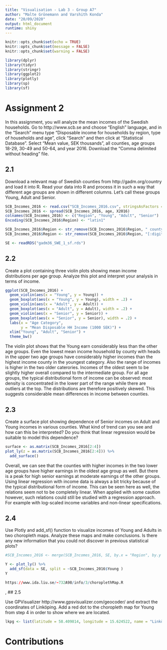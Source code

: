 ```yaml
---
title: "Visualisation - Lab 3 - Group A7"
author: "Malte Grönemann and Varshith Konda"
date: "20/09/2020"
output: html_document
runtime: shiny
---
```


```r
knitr::opts_chunk$set(echo = TRUE)
knitr::opts_chunk$set(message = FALSE)
knitr::opts_chunk$set(warning = FALSE)

library(dplyr)
library(tidyr)
library(stringr)
library(ggplot2)
library(plotly)
library(sp)
library(sf)
```

# Assignment 2

In this assignment, you will analyze the mean incomes of the Swedish households. Go to
http://www.scb.se and choose “English” language, and in the “Search” menu type “Disposable
income for households by region, type of households and age”, click “Search” and then click at
“Statistical Database”. Select “Mean value, SEK thousands”, all counties, age groups 18-29, 30-49 and
50-64, and year 2016. Download the “Comma delimited without heading” file.

## 2.1

Download a relevant map of Swedish counties from http://gadm.org/country and load it into
R. Read your data into R and process it in such a way that different age groups are shown in
different columns. Let’s call these groups Young, Adult and Senior.

```r
SCB_Incomes_2016 <- read.csv("SCB_Incomes_2016.csv", stringsAsFactors = FALSE)
SCB_Incomes_2016 <- spread(SCB_Incomes_2016, age, X2016)
colnames(SCB_Incomes_2016) <- c("Region", "Young", "Adult", "Senior")
Encoding(SCB_Incomes_2016$Region) <- "latin1"

SCB_Incomes_2016$Region <- str_remove(SCB_Incomes_2016$Region, " county")
SCB_Incomes_2016$Region <- str_remove(SCB_Incomes_2016$Region, "[:digit:][:digit:] ")

SE <- readRDS("gadm36_SWE_1_sf.rds")
```

## 2.2

Create a plot containing three violin plots showing mean income distributions per age group.
Analyze this plot and interpret your analysis in terms of income.

```r
ggplot(SCB_Incomes_2016) +
  geom_violin(aes(x = "Young", y = Young)) +
  geom_boxplot(aes(x = "Young", y = Young), width = .2) +
  geom_violin(aes(x = "Adult", y = Adult)) +
  geom_boxplot(aes(x = "Adult", y = Adult), width = .2) +
  geom_violin(aes(x = "Senior", y = Senior)) +
  geom_boxplot(aes(x = "Senior", y = Senior), width = .2) +
  labs(x = "Age Category",
       y = "Mean Disposable HH Income (1000 SEK)") +
  xlim("Young", "Adult", "Senior") +
  theme_bw()
```

The violin plot shows that the Young earn considerably less than the other age groups. Even the lowest mean income household by county with heads in the upper two age groups have considerably higher incomes than the highest income county in the youngest category. Also the range of incomes is higher in the two older caterories. Incomes of the oldest seem to be slightly higher overall compared to the intermediate group. For all age groups, the typical distributional form of income can be observed: most density is concentrated in the lower part of the range while there are outliers at the top. The distributions are therefore positively skewed. This suggests considerable mean differences in income between counties.

## 2.3

Create a surface plot showing dependence of Senior incomes on Adult and Young incomes in
various counties. What kind of trend can you see and how can this be interpreted? Do you
think that linear regression would be suitable to model this dependence?

```r
surface <- as.matrix(SCB_Incomes_2016[2:4])
plot_ly(z = as.matrix(SCB_Incomes_2016[2:4])) %>%
  add_surface()
```

Overall, we can see that the counties with higher incomes in the two lower age groups have higher earnings in the oldest age group as well. But there is a peak for high senior earnings at moderate earnings of the other groups. Using linear regression with income data is always a bit tricky because of the typical distributional form of income. This can be seen here as well, the relations seem not to be completely linear. When applied with some caution however, such relations could still be studied with a regression approach. For example with log-scaled income variables and non-linear specifications. 

## 2.4

Use Plotly and add_sf() function to visualize incomes of Young and Adults in two choropleth
maps. Analyze these maps and make conclusions. Is there any new information that you
could not discover in previous statistical plots?

```r
#SCB_Incomes_2016 <- merge(SCB_Incomes_2016, SE, by.x = "Region", by.y = "NAME_1")

Y <- plot_ly() %>%
  add_sf(data = SE, split = ~SCB_Incomes_2016$Young )
Y

https://www.ida.liu.se/~732A98/info/3/choroplethMap.R

```
,
## 2.5

Use GPVisualizer http://www.gpsvisualizer.com/geocoder/ and extract the coordinates of
Linköping. Add a red dot to the choropleth map for Young from step 4 in order to show
where we are located.

```r
lkpg <- list(latitude = 58.409814, longitude = 15.624522, name = "Linköping")

```

# Contributions

